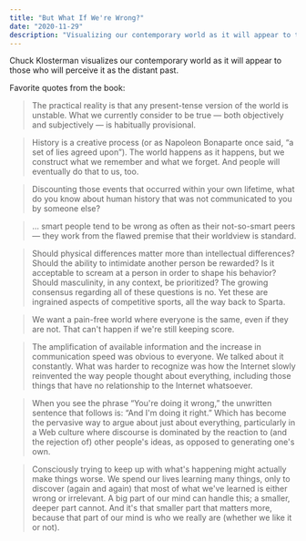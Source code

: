 ```yaml
---
title: "But What If We're Wrong?"
date: "2020-11-29"
description: "Visualizing our contemporary world as it will appear to those who will perceive it as the distant past."
---
```


Chuck Klosterman visualizes our contemporary world as it will appear to those who will perceive it as the distant past.

Favorite quotes from the book:

> The practical reality is that any present-tense version of the world is unstable. What we currently consider to be true — both objectively and subjectively — is habitually provisional.

> History is a creative process (or as Napoleon Bonaparte once said, “a set of lies agreed upon”). The world happens as it happens, but we construct what we remember and what we forget. And people will eventually do that to us, too.

> Discounting those events that occurred within your own lifetime, what do you know about human history that was not communicated to you by someone else?

> ... smart people tend to be wrong as often as their not-so-smart peers — they work from the flawed premise that their worldview is standard.

> Should physical differences matter more than intellectual differences? Should the ability to intimidate another person be rewarded? Is it acceptable to scream at a person in order to shape his behavior? Should masculinity, in any context, be prioritized? The growing consensus regarding all of these questions is no. Yet these are ingrained aspects of competitive sports, all the way back to Sparta.

> We want a pain-free world where everyone is the same, even if they are not. That can't happen if we're still keeping score.

> The amplification of available information and the increase in communication speed was obvious to everyone. We talked about it constantly. What was harder to recognize was how the Internet slowly reinvented the way people thought about everything, including those things that have no relationship to the Internet whatsoever.

> When you see the phrase “You're doing it wrong,” the unwritten sentence that follows is: “And I'm doing it right.” Which has become the pervasive way to argue about just about everything, particularly in a Web culture where discourse is dominated by the reaction to (and the rejection of) other people's ideas, as opposed to generating one's own.

> Consciously trying to keep up with what's happening might actually make things worse. We spend our lives learning many things, only to discover (again and again) that most of what we've learned is either wrong or irrelevant. A big part of our mind can handle this; a smaller, deeper part cannot. And it's that smaller part that matters more, because that part of our mind is who we really are (whether we like it or not).
